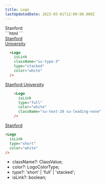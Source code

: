 ```yaml
---
title: Logo
lastUpdatedDate: 2023-05-01T12:00:00.000Z
---
```

<Section heading="Default" width="full" className="su-max-w-1200">
  <div className="su-logo su-text-cardinal-red">Stanford</div>
  ```html
  <Logo />
  ```
</Section>

<Section heading="Stacked" width="full" className="su-max-w-1200">
  <div className="su-bg-digital-red su-rs-p-2">
    <a href="https://www.stanford.edu" className="su-logo hocus:su-no-underline su-text-white hocus:su-text-white su-type-3">Stanford <br/> University</a>
  </div>

  ```html
    <Logo
      isLink
      className="su-type-3"
      type="stacked"
      color="white"
    />
  ```
</Section>

<Section heading="Full" width="full" className="su-max-w-1200">
  <div className="su-bg-digital-red su-rs-p-2">
    <a className="su-logo hocus:su-no-underline su-text-white hocus:su-text-white su-text-20 su-leading-none" href="https://www.stanford.edu">Stanford University</a>
  </div>

  ```html
      <Logo
        isLink
        type="full"
        color="white"
        className="su-text-20 su-leading-none"
      />
  ```
</Section>

<Section heading="Short" width="full" className="su-max-w-1200">
  <div className="su-bg-digital-red su-rs-p-2">
    <a className="su-logo hocus:su-no-underline su-text-white hocus:su-text-white" href="https://www.stanford.edu">Stanford</a>
  </div>

  ```html
  <Logo
    isLink
    type="short"
    color="white"
  />
  ```
</Section>


<Section heading="Available attributes:" width="full" className="su-max-w-1200">

  - className?: ClassValue;
  - color?: LogoColorType;
  - type?: 'short' | 'full' | 'stacked';
  - isLink?: boolean;
</Section>

